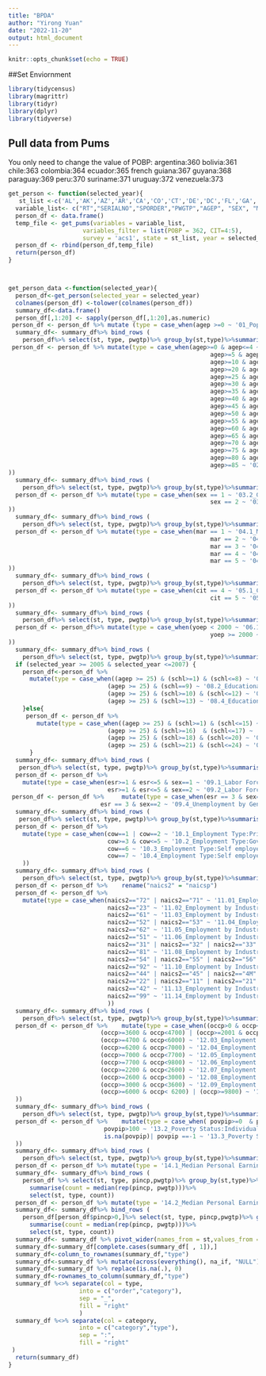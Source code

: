```yaml
---
title: "BPDA"
author: "Yirong Yuan"
date: "2022-11-20"
output: html_document
---
```


```r
knitr::opts_chunk$set(echo = TRUE)
```

##Set Enviornment 

```r
library(tidycensus)
library(magrittr)
library(tidyr)
library(dplyr)
library(tidyverse)
```

## Pull data from Pums
You only need to change the value of POBP:
argentina:360
bolivia:361
chile:363
colombia:364
ecuador:365
french guiana:367
guyana:368
paraguay:369
peru:370
suriname:371
uruguay:372
venezuela:373

```r

get_person <- function(selected_year){
   st_list <-c('AL','AK','AZ','AR','CA','CO','CT','DE','DC','FL','GA','HI','ID','IL','IN','IA','KS','KY','LA','ME','MD','MA','MI','MN','MS','MO','MT','NE','NV','NH','NJ','NM','NY','NC','ND','OH','OK','OR','PA','RI','SC','SD','TN','TX','UT','VT','VA','WA','WV','WI','WY')	
  variable_list<- c("RT","SERIALNO","SPORDER","PWGTP","AGEP", "SEX", "MAR","CIT", "YOEP","ENG","SCHL","ESR","COW", "NAICSP", "OCCP","POVPIP","PINCP", "POBP",  "ST" )
  person_df <- data.frame()	
  temp_file <- get_pums(variables = variable_list,	
                     variables_filter = list(POBP = 362, CIT=4:5),	
                     survey = 'acs1', state = st_list, year = selected_year, show_call=T)
  person_df <- rbind(person_df,temp_file)	
  return(person_df)
}



get_person_data <-function(selected_year){
  person_df<-get_person(selected_year = selected_year)
  colnames(person_df) <-tolower(colnames(person_df))
  summary_df<-data.frame()
  person_df[,1:20] <- sapply(person_df[,1:20],as.numeric)
 person_df <- person_df %>% mutate (type = case_when(agep >=0 ~ '01_Pop:Population'))
  summary_df<- summary_df%>% bind_rows ( 	
    person_df%>% select(st, type, pwgtp)%>% group_by(st,type)%>%summarise(count = sum(pwgtp)))
 person_df <- person_df %>% mutate(type = case_when(agep>=0 & agep<=4 ~ '02_Age:Age 0 to 4',	
                                                         agep>=5 & agep<=9 ~ '02_Age:Age 05 to 09',	
                                                         agep>=10 & agep<=19 ~ '02_Age:Age 10 to 19',	
                                                         agep>=20 & agep<=24 ~ '02_Age:Age 20 to 24',	
                                                         agep>=25 & agep<=29 ~ '02_Age:Age 25 to 29',	
                                                         agep>=30 & agep<=34 ~ '02_Age:Age 30 to 34',	
                                                         agep>=35 & agep<=39 ~ '02_Age:Age 35 to 39',	
                                                         agep>=40 & agep<=44 ~ '02_Age:Age 40 to 44',	
                                                         agep>=45 & agep<=49 ~ '02_Age:Age 45 to 49',	
                                                         agep>=50 & agep<=54 ~ '02_Age:Age 50 to 54',	
                                                         agep>=55 & agep<=59 ~ '02_Age:Age 55 to 59',	
                                                         agep>=60 & agep<=64 ~ '02_Age:Age 60 to 64',	
                                                         agep>=65 & agep<=69 ~ '02_Age:Age 65 to 69',	
                                                         agep>=70 & agep<=74 ~ '02_Age:Age 70 to 74',	
                                                         agep>=75 & agep<=79 ~ '02_Age:Age 75 to 79',	
                                                         agep>=80 & agep<=84 ~ '02_Age:Age 80 to 84',	
                                                         agep>=85 ~ '02_Age:Age 85 plus'	
)) 	
  summary_df<- summary_df%>% bind_rows ( 	
    person_df%>% select(st, type, pwgtp)%>% group_by(st,type)%>%summarise(count = sum(pwgtp)))
  person_df <- person_df %>% mutate(type = case_when(sex == 1 ~ '03.2_Gender Distribution: Male',	
                                                         sex == 2 ~ '03.1_Gender Distribution: Female'	
)) 	
  summary_df<- summary_df%>% bind_rows (
    person_df%>% select(st, type, pwgtp)%>% group_by(st,type)%>%summarise(count = sum(pwgtp)))
  person_df <- person_df %>% mutate(type = case_when(mar == 1 ~ '04.1_Marital Status:Married',	
                                                         mar == 2 ~ '04.2_Marital Status:Widowed',	
                                                         mar == 3 ~ '04.3_Marital Status:Divorced',	
                                                         mar == 4 ~ '04.4_Marital Status:Separated',	
                                                         mar == 5 ~ '04.5_Marital Status:Never married or under 15 years old',	
)) 	
  summary_df<- summary_df%>% bind_rows (
    person_df%>% select(st, type, pwgtp)%>% group_by(st,type)%>%summarise(count = sum(pwgtp)))
  person_df <- person_df %>% mutate(type = case_when(cit == 4 ~ '05.1_Citizenship:U.S. citizen by naturalization',	
                                                         cit == 5 ~ '05.2_Citizenship:Not a citizen of the U.S.'	
)) 	
  summary_df<- summary_df%>% bind_rows (
    person_df%>% select(st, type, pwgtp)%>% group_by(st,type)%>%summarise(count = sum(pwgtp)))
  person_df <- person_df%>% mutate(type = case_when(yoep < 2000 ~ '06.1_Year of Entry: Entered US before 2000',	
                                                         yoep >= 2000 ~ '06.2_Year of Entry: Entered US in 2000 or later'	
)) 	
  summary_df<- summary_df%>% bind_rows (
    person_df%>% select(st, type, pwgtp)%>% group_by(st,type)%>%summarise(count = sum(pwgtp)))
  if (selected_year >= 2005 & selected_year <=2007) {
    person_df<-person_df %>% 
      mutate(type = case_when((agep >= 25) & (schl>=1) & (schl<=8) ~ '08.1_Educational Attainment of population aged 25 or over:Less than high school',	
                            (agep >= 25) & (schl==9) ~ '08.2_Educational Attainment of population aged 25 or over:High School Graduate/GED or Alternative Credential',	
                            (agep >= 25) & (schl>=10) & (schl<=12) ~ '08.3_Educational Attainment of population aged 25 or over:Some College/Associate Degree',	
                            (agep >= 25) & (schl>=13) ~ '08.4_Educational Attainment of population aged 25 or over:Bachelors Degree or Higher'))
    }else{
     person_df <- person_df %>% 
        mutate(type = case_when((agep >= 25) & (schl>=1) & (schl<=15) ~ '08.1_Educational Attainment of population aged 25 or over:Less than high school',	
                            (agep >= 25) & (schl>=16)  & (schl<=17) ~ '08.2_Educational Attainment of population aged 25 or over:High School Graduate/GED or Alternative Credential',	
                            (agep >= 25) & (schl>=18) & (schl<=20) ~ '08.3_Educational Attainment of population aged 25 or over:Some College/Associate Degree',	
                            (agep >= 25) & (schl>=21) & (schl<=24) ~ '08.4_Educational Attainment of population aged 25 or over:Bachelors Degree or Higher')) 	
      }
  summary_df<- summary_df%>% bind_rows (
   person_df%>% select(st, type, pwgtp)%>% group_by(st,type)%>%summarise(count = sum(pwgtp)))
  person_df <- person_df %>% 	
    mutate(type = case_when(esr>=1 & esr<=5 & sex==1 ~ '09.1_Labor Force by Gender:Males In Civilian Labor Force',	
                            esr>=1 & esr<=5 & sex==2 ~ '09.2_Labor Force by Gender:Females In Civilian Labor Force')) 	
 person_df <- person_df %>% 	mutate(type = case_when(esr == 3 & sex==1 ~ '09.3_Unemployment by Gender:Unemployed Males',	
                          esr == 3 & sex==2 ~ '09.4_Unemployment by Gender:Unemployed Females'))
  summary_df<- summary_df%>% bind_rows ( 
   person_df%>% select(st, type, pwgtp)%>% group_by(st,type)%>%summarise(count = sum(pwgtp)))
  person_df <- person_df %>% 	
    mutate(type = case_when(cow==1 | cow==2 ~ '10.1_Employment Type:Private Wage and Salary Workers',	
                            cow>=3 & cow<=5 ~ '10.2_Employment Type:Government Workers',	
                            cow==6 ~ '10.3_Employment Type:Self employed Not incorporated',	
                            cow==7 ~ '10.4_Employment Type:Self employed Incorporated'	
    )) 
  summary_df<- summary_df%>% bind_rows ( 
    person_df%>% select(st, type, pwgtp)%>% group_by(st,type)%>%summarise(count = sum(pwgtp)))
  person_df <- person_df %>% 	rename("naics2" = "naicsp")
  person_df <- person_df %>% 	
    mutate(type = case_when(naics2=="72" | naics2=="71" ~ '11.01_Employment by Industry:Accommodation and Food Services; and Arts, Entertainment and Recreation',	
                            naics2=="23" ~ '11.02_Employment by Industry:Construction',	
                            naics2=="61" ~ '11.03_Employment by Industry:Education',	
                            naics2=="52" | naics2=="53" ~ '11.04_Employment by Industry:Finance, Insurance, and Real Estate',	
                            naics2=="62" ~ '11.05_Employment by Industry:Health Care & Social Assistance',	
                            naics2=="51" ~ '11.06_Employment by Industry:Information',	
                            naics2=="31" | naics2=="32" | naics2=="33" | naics2=="3M" ~ '11.07_Employment by Industry:Manufacturing',	
                            naics2=="81" ~ '11.08_Employment by Industry:Other Services',	
                            naics2=="54" | naics2=="55" | naics2=="56" ~ '11.09_Employment by Industry:Professional, Scientific, Management, and Administrative Services',	
                            naics2=="92" ~ '11.10_Employment by Industry:Public Administration',	
                            naics2=="44" | naics2=="45" | naics2=="4M" ~ '11.11_Employment by Industry:Retail',	
                            naics2=="22" | naics2=="11" | naics2=="21"  | naics2=="48" | naics2=="49" ~ '11.12_Employment by Industry:Transportation, Warehousing, & Utilities & Natural resources',	
                            naics2=="42" ~ '11.13_Employment by Industry:Wholesale Trade',	
                            naics2=="99" ~ '11.14_Employment by Industry:Other'	
                            )) 	
  summary_df<- summary_df%>% bind_rows ( 
    person_df%>% select(st, type, pwgtp)%>% group_by(st,type)%>%summarise(count = sum(pwgtp)))
  person_df <- person_df %>% 	mutate(type = case_when((occp>0 & occp<2000) | (occp>=2100 & occp<2200) ~ '12.01_Employment by Occupation:Management & Professional',	
                          (occp>=3600 & occp<4700) | (occp>=2001 & occp<2100) ~ '12.02_Employment by Occupation:Services',	
                          (occp>=4700 & occp<6000) ~ '12.03_Employment by Occupation:Sales and Office',	
                          (occp>=6200 & occp<7000) ~ '12.04_Employment by Occupation:Construction and Extracion',	
                          (occp>=7000 & occp<7700) ~ '12.05_Employment by Occupation:Maintenance and Repair',	
                          (occp>=7700 & occp<9800) ~ '12.06_Employment by Occupation:Production, Transportation and Material Moving',	
                          (occp>=2200 & occp<2600) ~ '12.07_Employment by Occupation:Educational Instruction and Library Occupations',	
                          (occp>=2600 & occp<3000) ~ '12.08_Employment by Occupation:Arts, Design, Entertainment, Sports, and Media Occupations',	
                          (occp>=3000 & occp<3600) ~ '12.09_Employment by Occupation:Healthcare Practitioner and Technical Occupations',	
                          (occp>=6000 & occp< 6200) | (occp>=9800) ~ '12.10_Employment by Occupation:Other'	
  )) 
  summary_df<- summary_df%>% bind_rows (
    person_df%>% select(st, type, pwgtp)%>% group_by(st,type)%>%summarise(count = sum(pwgtp)))
  person_df <- person_df %>% 	mutate(type = case_when( povpip>=0  & povpip<=100 ~ '13.1_Poverty Status:Individuals Below Poverty',	
                           povpip>100 ~ '13.2_Poverty Status:Individuals Above Poverty',	
                           is.na(povpip)| povpip ==-1 ~ '13.3_Poverty Status:Not Determined'	
  ))
  summary_df<- summary_df%>% bind_rows (
    person_df%>% select(st, type, pwgtp)%>% group_by(st,type)%>%summarise(count = sum(pwgtp)))
  person_df <- person_df %>% mutate(type = '14.1_Median Personal Earnings:Median Personal Earnings')
  summary_df<- summary_df%>% bind_rows (
    person_df %>% select(st, type, pincp,pwgtp)%>% group_by(st,type)%>%
      summarise(count = median(rep(pincp, pwgtp)))%>% 
      select(st, type, count))	
  person_df <- person_df %>% mutate(type = '14.2_Median Personal Earnings:Median Personal Earnings (excl 0 and neg)')	
  summary_df<- summary_df%>% bind_rows (
    person_df[person_df$pincp>0,]%>% select(st, type, pincp,pwgtp)%>% group_by(st,type)%>%
      summarise(count = median(rep(pincp, pwgtp)))%>% 
      select(st, type, count))	
  summary_df<- summary_df %>% pivot_wider(names_from = st,values_from = count)
  summary_df<-summary_df[complete.cases(summary_df[ , 1]),]
  summary_df<-column_to_rownames(summary_df,"type")
  summary_df<-summary_df %>% mutate(across(everything(), na_if, "NULL"))
  summary_df<-summary_df %>% replace(is.na(.), 0)
  summary_df<-rownames_to_column(summary_df,"type")
  summary_df %<>% separate(col = type,
                    into = c("order","category"),
                    sep = "_",
                    fill = "right"
                    ) 
  summary_df %<>% separate(col = category,
                    into = c("category","type"),
                    sep = ":",
                    fill = "right"
 ) 
  return(summary_df)
}
```


